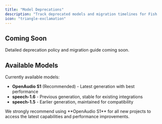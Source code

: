 ```yaml
---
title: "Model Deprecations"
description: "Track deprecated models and migration timelines for Fish Audio services"
icon: "triangle-exclamation"
---
```



## Coming Soon

Detailed deprecation policy and migration guide coming soon.

## Available Models

Currently available models:
- **OpenAudio S1** (Recommended) - Latest generation with best performance
- **speech-1.6** - Previous generation, stable for existing integrations
- **speech-1.5** - Earlier generation, maintained for compatibility

<Note>
We strongly recommend using **OpenAudio S1** for all new projects to access the latest capabilities and performance improvements.
</Note>

<Support />